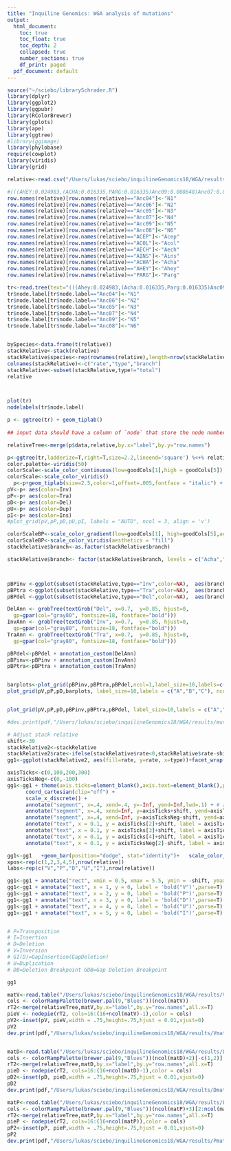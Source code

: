```yaml
---
title: "Inquiline Genomics: WGA analysis of mutations"
output:
  html_document:
    toc: true
    toc_float: true
    toc_depth: 2
    collapsed: true
    number_sections: true
    df_print: paged
  pdf_document: default
---
```

<STYLE TYPE="text/css">
<!--
  td{
    font-family: Arial; 
    font-size: 8pt;
    padding:0px;
    cellpadding="0";
    cellspacing="0"
  }
  th {
    font-family: Arial; 
    font-size: 8pt;
    height: 20px;
    font-weight: bold;
    text-align: right;
    background-color: #ccccff;
  }
  table { 
    border-spacing: 0px;
    border-collapse: collapse;
  }
--->
</STYLE>
```r
source("~/sciebo/librarySchrader.R")
library(dplyr)
library(ggplot2)
library(ggpubr)
library(RColorBrewer)
library(gplots)
library(ape)
library(ggtree)
#library(ggimage)
library(phylobase)
require(cowplot)
library(viridis)
library(grid)


```

```r

relative<-read.csv("/Users/lukas/sciebo/inquilineGenomics18/WGA/results/relative.mutations.attines.tsv",sep="\t")

#(((AHEY:0.024983,(ACHA:0.016335,PARG:0.016335)Anc09:0.008648)Anc07:0.027567,(AECH:0.009605,AINS:0.009605)Anc08:0.042945)Anc05:0.065115,(ACEP:0.020492,ACOL:0.020492)Anc06:0.097173)Anc04;
row.names(relative)[row.names(relative)=="Anc04"]<-"N1"
row.names(relative)[row.names(relative)=="Anc06"]<-"N2"
row.names(relative)[row.names(relative)=="Anc05"]<-"N3"
row.names(relative)[row.names(relative)=="Anc07"]<-"N4"
row.names(relative)[row.names(relative)=="Anc09"]<-"N5"
row.names(relative)[row.names(relative)=="Anc08"]<-"N6"
row.names(relative)[row.names(relative)=="ACEP"]<-"Acep"
row.names(relative)[row.names(relative)=="ACOL"]<-"Acol"
row.names(relative)[row.names(relative)=="AECH"]<-"Aech"
row.names(relative)[row.names(relative)=="AINS"]<-"Ains"
row.names(relative)[row.names(relative)=="ACHA"]<-"Acha"
row.names(relative)[row.names(relative)=="AHEY"]<-"Ahey"
row.names(relative)[row.names(relative)=="PARG"]<-"Parg"

tr<-read.tree(text="(((Ahey:0.024983,(Acha:0.016335,Parg:0.016335)Anc09:0.008648)Anc07:0.027567,(Aech:0.009605,Ains:0.009605)Anc08:0.042945)Anc05:0.065115,(Acep:0.020492,Acol:0.020492)Anc06:0.097173)Anc04;")
tr$node.label[tr$node.label=="Anc04"]<-"N1"
tr$node.label[tr$node.label=="Anc06"]<-"N2"
tr$node.label[tr$node.label=="Anc05"]<-"N3"
tr$node.label[tr$node.label=="Anc07"]<-"N4"
tr$node.label[tr$node.label=="Anc09"]<-"N5"
tr$node.label[tr$node.label=="Anc08"]<-"N6"


bySpecies<-data.frame(t(relative))
stackRelative<-stack(relative)
stackRelative$species<-rep(rownames(relative),length=nrow(stackRelative))
colnames(stackRelative)<-c("rate","type","branch")
stackRelative<-subset(stackRelative,type!="total")
relative



plot(tr)
nodelabels(tr$node.label)

```

```r
p <- ggtree(tr) + geom_tiplab() 
 
## input data should have a column of `node` that store the node number

relativeTree<-merge(p$data,relative,by.x="label",by.y="row.names")

p<-ggtree(tr,ladderize=T,right=T,size=2.2,lineend='square') %<+% relativeTree
color.palette<-viridis(50)
colorScale<-scale_color_continuous(low=goodCols[1],high = goodCols[5])
colorScale<-scale_color_viridis()
  p<-p+geom_tiplab(size=2.5,color=1,offset=.005,fontface = "italic") + geom_rootedge(0.009,size=2.2,col="gray70")+ xlim(-0.01, .14) +colorScale + geom_nodepoint(color="black", alpha=1, size=4,shape=21,stroke=1,fill="white") + geom_nodelab(aes(label=label), hjust=.5,color=1,size=2,fontface = "bold") 
pV<-p+ aes(color=Inv) 
pP<-p+ aes(color=Tra)
pD<-p+ aes(color=Del)
pU<-p+ aes(color=Dup)
pI<-p+ aes(color=Ins)
#plot_grid(pV,pP,pD,pU,pI, labels = "AUTO", ncol = 3, align = 'v')

colorScaleBP<-scale_color_gradient(low=goodCols[1], high=goodCols[5],aesthetics = "fill") 
colorScaleBP<-scale_color_viridis(aesthetics = "fill") 
stackRelative$branch<-as.factor(stackRelative$branch)

stackRelative$branch<- factor(stackRelative$branch, levels = c("Acha","Parg","N5","Ahey","N4","Ains","Aech","N6","N3","Acol","Acep","N2","N1"))



pBPinv <-ggplot(subset(stackRelative,type=="Inv",color=NA),  aes(branch, rate)) +geom_bar(stat = "identity") + aes(fill=rate) + theme(legend.position = 'none') + theme(axis.text.y = element_text(angle = 0,size=4,hjust=1),axis.text.x=element_text(size=5),axis.title = element_blank()) + colorScaleBP +   coord_flip() 
pBPtra <-ggplot(subset(stackRelative,type=="Tra",color=NA),  aes(branch, rate)) +geom_bar(stat = "identity") + aes(fill=rate) + theme(legend.position = 'none') + theme(axis.text.y = element_text(angle = 0,size=4,hjust=1),axis.text.x=element_text(size=5),axis.title = element_blank()) + colorScaleBP +   coord_flip() 
pBPdel <-ggplot(subset(stackRelative,type=="Del",color=NA),  aes(branch, rate)) +geom_bar(stat = "identity") + aes(fill=rate) + theme(legend.position = 'none') + theme(axis.text.y = element_text(angle = 0,size=4,hjust=1),axis.text.x=element_text(size=5),axis.title = element_blank()) + colorScaleBP +   coord_flip() +guides(fill = guide_colourbar())

DelAnn <- grobTree(textGrob("Del", x=0.7,  y=0.85, hjust=0,
  gp=gpar(col="gray80", fontsize=18, fontface="bold")))
InvAnn <- grobTree(textGrob("Inv", x=0.7,  y=0.85, hjust=0,
  gp=gpar(col="gray80", fontsize=18, fontface="bold")))
TraAnn <- grobTree(textGrob("Tra", x=0.7,  y=0.85, hjust=0,
  gp=gpar(col="gray80", fontsize=18, fontface="bold")))

pBPdel<-pBPdel + annotation_custom(DelAnn)
pBPinv<-pBPinv + annotation_custom(InvAnn)
pBPtra<-pBPtra + annotation_custom(TraAnn)


barplots<-plot_grid(pBPinv,pBPtra,pBPdel,ncol=1,label_size=10,labels=c("D","E","F"))
plot_grid(pV,pP,pD,barplots, label_size=10,labels = c("A","B","C"), ncol = 4, align = 'v')


plot_grid(pV,pP,pD,pBPinv,pBPtra,pBPdel, label_size=10,labels = c("A","B","C","D","E","F"), ncol = 3, align = 'v',rel_heights = c(1.3, 0.7))

#dev.print(pdf,"/Users/lukas/sciebo/inquilineGenomics18/WGA/results/mutations.attines.trees.pdf",width=6,height=3)
```

```r

# Adjust stack relative
shift<-30
stackRelative2<-stackRelative
stackRelative2$rate<-ifelse(stackRelative$rate<0,stackRelative$rate-shift,stackRelative$rate+shift)
gg1<-ggplot(stackRelative2, aes(fill=rate, y=rate, x=type))+facet_wrap(~branch,ncol=6)

axisTicks<-c(0,100,200,300)
axisTicksNeg<-c(0,-100)
gg1<-gg1 + theme(axis.ticks=element_blank(),axis.text=element_blank(),panel.spacing = unit(.5, "lines")) + scale_y_discrete() + 
      coord_cartesian(clip="off") +
      scale_x_discrete() + 
      annotate("segment", x=.4, xend=.4, y=-Inf, yend=Inf,lwd=.1) + # add y axis
      annotate("segment", x=.4, xend=Inf, y=axisTicks+shift, yend=axisTicks+shift,lwd=.4,lty=3, alpha=.5) +
      annotate("segment", x=.4, xend=Inf, y=axisTicksNeg-shift, yend=axisTicksNeg-shift,lwd=.4,lty=3, alpha=.5) +
      annotate("text", x = 0.1, y = axisTicks[2]+shift, label = axisTicks[2],parse=F,size=2.4,angle = 90) +
      annotate("text", x = 0.1, y = axisTicks[3]+shift, label = axisTicks[3],parse=F,size=2.4,angle = 90) +
      annotate("text", x = 0.1, y = axisTicks[4]+shift, label = axisTicks[4],parse=F,size=2.4,angle = 90) +
      annotate("text", x = 0.1, y = axisTicksNeg[2]-shift, label = axisTicksNeg[2],parse=F,size=2.4,angle = 90)

gg1<-gg1   +geom_bar(position="dodge", stat="identity")+   scale_color_gradient(low=goodCols[1], high=goodCols[5],aesthetics = "fill") 
xpos<-rep(c(1,2,3,4,5),nrow(relative))
labs<-rep(c("V","P","D","U","I"),nrow(relative))

gg1<-gg1 + annotate("rect", xmin = 0.5, xmax = 5.5, ymin = -shift, ymax = shift,alpha=1,fill="white",color="black")
gg1<-gg1 + annotate("text", x = 1, y = 0, label = 'bold("V")',parse=T)
gg1<-gg1 + annotate("text", x = 2, y = 0, label = 'bold("P")',parse=T)
gg1<-gg1 + annotate("text", x = 3, y = 0, label = 'bold("D")',parse=T)
gg1<-gg1 + annotate("text", x = 4, y = 0, label = 'bold("U")',parse=T)
gg1<-gg1 + annotate("text", x = 5, y = 0, label = 'bold("I")',parse=T)


# P=Transposition
# I=Insertion
# D=Deletion
# V=Inversion
# GI(D)=GapInsertion(GapDeletion)
# U=Duplication
# DB=Deletion Breakpoint GDB=Gap Deletion Breakpoint

gg1

```
```r
matV<-read.table("/Users/lukas/sciebo/inquilineGenomics18/WGA/results/Vmatrix.tsv",sep="\t")
cols <- colorRampPalette(brewer.pal(9,"Blues"))(ncol(matV))
rT2<-merge(relativeTree,matV,by.x="label",by.y="row.names",all.x=T)
pieV <- nodepie(rT2, cols=16:(16+ncol(matV)-1),color = cols)
pV2<-inset(pV, pieV,width = .75,height=.75,hjust = 0.01,vjust=0)
pV2
dev.print(pdf,"/Users/lukas/sciebo/inquilineGenomics18/WGA/results/Vmatrix.pdf",width=4,height=4)


matD<-read.table("/Users/lukas/sciebo/inquilineGenomics18/WGA/results/Dmatrix.tsv",sep="\t")
cols <- colorRampPalette(brewer.pal(9,"Blues"))(ncol(matD)+2)[-c(1,2)]
rT2<-merge(relativeTree,matD,by.x="label",by.y="row.names",all.x=T)
pieD <- nodepie(rT2, cols=16:(16+ncol(matD)-1),color = cols)
pD2<-inset(pD, pieD,width = .75,height=.75,hjust = 0.01,vjust=0)
pD2
dev.print(pdf,"/Users/lukas/sciebo/inquilineGenomics18/WGA/results/Dmatrix.pdf",width=4,height=4)

matP<-read.table("/Users/lukas/sciebo/inquilineGenomics18/WGA/results/Pmatrix.tsv",sep="\t")
cols <- colorRampPalette(brewer.pal(9,"Blues"))(ncol(matP)+3)[2:ncol(matP)+3]
rT2<-merge(relativeTree,matP,by.x="label",by.y="row.names",all.x=T)
pieP <- nodepie(rT2, cols=16:(16+ncol(matP)),color = cols)
pP2<-inset(pP, pieP,width = .75,height=.75,hjust = 0.01,vjust=0)
pP2
dev.print(pdf,"/Users/lukas/sciebo/inquilineGenomics18/WGA/results/Pmatrix.pdf",width=4,height=4)



```
